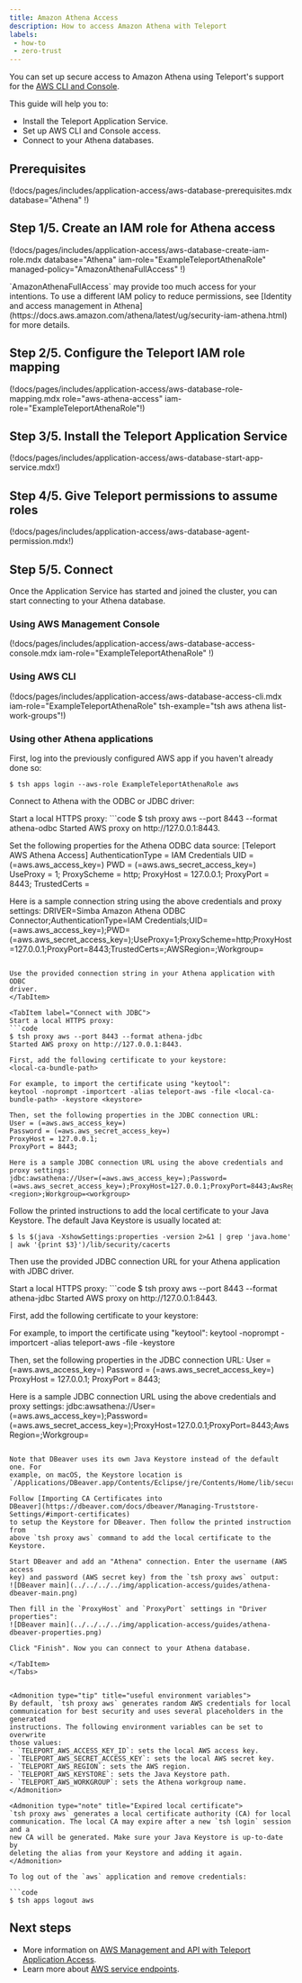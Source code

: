 ```yaml
---
title: Amazon Athena Access
description: How to access Amazon Athena with Teleport
labels:
 - how-to
 - zero-trust
---
```


You can set up secure access to Amazon Athena using Teleport's support for the
[AWS CLI and Console](../cloud-apis/aws-console.mdx).

This guide will help you to:

- Install the Teleport Application Service.
- Set up AWS CLI and Console access.
- Connect to your Athena databases.

## Prerequisites

(!docs/pages/includes/application-access/aws-database-prerequisites.mdx database="Athena" !)

## Step 1/5. Create an IAM role for Athena access

(!docs/pages/includes/application-access/aws-database-create-iam-role.mdx database="Athena" iam-role="ExampleTeleportAthenaRole" managed-policy="AmazonAthenaFullAccess" !)

<Admonition type="note" title="Apply least-privilege permissions">
`AmazonAthenaFullAccess` may provide too much access for your intentions. To
use a different IAM policy to reduce permissions, see [Identity and access
management in
Athena](https://docs.aws.amazon.com/athena/latest/ug/security-iam-athena.html)
for more details.
</Admonition>

## Step 2/5. Configure the Teleport IAM role mapping

(!docs/pages/includes/application-access/aws-database-role-mapping.mdx role="aws-athena-access" iam-role="ExampleTeleportAthenaRole"!)

## Step 3/5. Install the Teleport Application Service

(!docs/pages/includes/application-access/aws-database-start-app-service.mdx!)

## Step 4/5. Give Teleport permissions to assume roles

(!docs/pages/includes/application-access/aws-database-agent-permission.mdx!)

## Step 5/5. Connect

Once the Application Service has started and joined the cluster, you can start
connecting to your Athena database.

### Using AWS Management Console

(!docs/pages/includes/application-access/aws-database-access-console.mdx iam-role="ExampleTeleportAthenaRole" !)

### Using AWS CLI

(!docs/pages/includes/application-access/aws-database-access-cli.mdx iam-role="ExampleTeleportAthenaRole" tsh-example="tsh aws athena list-work-groups"!)

### Using other Athena applications

First, log into the previously configured AWS app if you haven't already done
so:

```code
$ tsh apps login --aws-role ExampleTeleportAthenaRole aws
```

Connect to Athena with the ODBC or JDBC driver:

<Tabs>
  <TabItem label="Connect with ODBC">
  Start a local HTTPS proxy:
  ```code
  $ tsh proxy aws --port 8443 --format athena-odbc
  Started AWS proxy on http://127.0.0.1:8443.

  Set the following properties for the Athena ODBC data source:
  [Teleport AWS Athena Access]
  AuthenticationType = IAM Credentials
  UID = (=aws.aws_access_key=)
  PWD = (=aws.aws_secret_access_key=)
  UseProxy = 1;
  ProxyScheme = http;
  ProxyHost = 127.0.0.1;
  ProxyPort = 8443;
  TrustedCerts = <local-ca-bundle-path>

  Here is a sample connection string using the above credentials and proxy settings:
  DRIVER=Simba Amazon Athena ODBC Connector;AuthenticationType=IAM Credentials;UID=(=aws.aws_access_key=);PWD=(=aws.aws_secret_access_key=);UseProxy=1;ProxyScheme=http;ProxyHost=127.0.0.1;ProxyPort=8443;TrustedCerts=<local-ca-bundle-path>;AWSRegion=<region>;Workgroup=<workgroup>
  ```

  Use the provided connection string in your Athena application with ODBC
  driver.
  </TabItem>

  <TabItem label="Connect with JDBC">
  Start a local HTTPS proxy:
  ```code
  $ tsh proxy aws --port 8443 --format athena-jdbc
  Started AWS proxy on http://127.0.0.1:8443.

  First, add the following certificate to your keystore:
  <local-ca-bundle-path>

  For example, to import the certificate using "keytool":
  keytool -noprompt -importcert -alias teleport-aws -file <local-ca-bundle-path> -keystore <keystore>

  Then, set the following properties in the JDBC connection URL:
  User = (=aws.aws_access_key=)
  Password = (=aws.aws_secret_access_key=)
  ProxyHost = 127.0.0.1;
  ProxyPort = 8443;

  Here is a sample JDBC connection URL using the above credentials and proxy settings:
  jdbc:awsathena://User=(=aws.aws_access_key=);Password=(=aws.aws_secret_access_key=);ProxyHost=127.0.0.1;ProxyPort=8443;AwsRegion=<region>;Workgroup=<workgroup>
  ```

  Follow the printed instructions to add the local certificate to your Java
  Keystore. The default Java Keystore is usually located at:
  ```
  $ ls $(java -XshowSettings:properties -version 2>&1 | grep 'java.home' | awk '{print $3}')/lib/security/cacerts
  ```

  Then use the provided JDBC connection URL for your Athena application with
  JDBC driver.
  </TabItem>

  <TabItem label="Connect with DBeaver">
  Start a local HTTPS proxy:
  ```code
  $ tsh proxy aws --port 8443 --format athena-jdbc
  Started AWS proxy on http://127.0.0.1:8443.

  First, add the following certificate to your keystore:
  <local-ca-bundle-path>

  For example, to import the certificate using "keytool":
  keytool -noprompt -importcert -alias teleport-aws -file <local-ca-bundle-path> -keystore <keystore>

  Then, set the following properties in the JDBC connection URL:
  User = (=aws.aws_access_key=)
  Password = (=aws.aws_secret_access_key=)
  ProxyHost = 127.0.0.1;
  ProxyPort = 8443;

  Here is a sample JDBC connection URL using the above credentials and proxy settings:
  jdbc:awsathena://User=(=aws.aws_access_key=);Password=(=aws.aws_secret_access_key=);ProxyHost=127.0.0.1;ProxyPort=8443;AwsRegion=<region>;Workgroup=<workgroup>
  ```

  Note that DBeaver uses its own Java Keystore instead of the default one. For
  example, on macOS, the Keystore location is
  `/Applications/DBeaver.app/Contents/Eclipse/jre/Contents/Home/lib/security/cacerts`.

  Follow [Importing CA Certificates into
  DBeaver](https://dbeaver.com/docs/dbeaver/Managing-Truststore-Settings/#import-certificates)
  to setup the Keystore for DBeaver. Then follow the printed instruction from
  above `tsh proxy aws` command to add the local certificate to the Keystore.

  Start DBeaver and add an "Athena" connection. Enter the username (AWS access
  key) and password (AWS secret key) from the `tsh proxy aws` output:
  ![DBeaver main](../../../../img/application-access/guides/athena-dbeaver-main.png)

  Then fill in the `ProxyHost` and `ProxyPort` settings in "Driver properties":
  ![DBeaver main](../../../../img/application-access/guides/athena-dbeaver-properties.png)

  Click "Finish". Now you can connect to your Athena database.

  </TabItem>
</Tabs>


<Admonition type="tip" title="useful environment variables">
By default, `tsh proxy aws` generates random AWS credentials for local
communication for best security and uses several placeholders in the generated
instructions. The following environment variables can be set to overwrite
those values:
- `TELEPORT_AWS_ACCESS_KEY_ID`: sets the local AWS access key.
- `TELEPORT_AWS_SECRET_ACCESS_KEY`: sets the local AWS secret key.
- `TELEPORT_AWS_REGION`: sets the AWS region.
- `TELEPORT_AWS_KEYSTORE`: sets the Java Keystore path.
- `TELEPORT_AWS_WORKGROUP`: sets the Athena workgroup name.
</Admonition>

<Admonition type="note" title="Expired local certificate">
`tsh proxy aws` generates a local certificate authority (CA) for local
communication. The local CA may expire after a new `tsh login` session and a
new CA will be generated. Make sure your Java Keystore is up-to-date by
deleting the alias from your Keystore and adding it again.
</Admonition>

To log out of the `aws` application and remove credentials:

```code
$ tsh apps logout aws
```

## Next steps
- More information on [AWS Management and API with Teleport Application Access](../../application-access/cloud-apis/aws-console.mdx).
- Learn more about [AWS service endpoints](https://docs.aws.amazon.com/general/latest/gr/rande.html).
